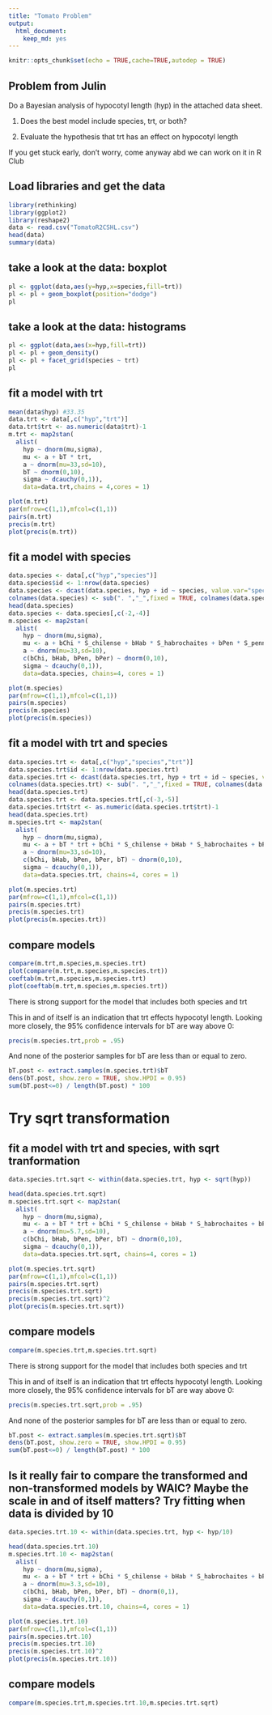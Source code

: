 ```yaml
---
title: "Tomato Problem"
output: 
  html_document: 
    keep_md: yes
---
```


```r
knitr::opts_chunk$set(echo = TRUE,cache=TRUE,autodep = TRUE)
```

## Problem from Julin

Do a Bayesian analysis of hypocotyl length (hyp) in the attached data sheet.


1) Does the best model include species, trt, or both?

2) Evaluate the hypothesis that trt has an effect on hypocotyl length

If you get stuck early, don't worry, come anyway abd we can work on it in R Club

## Load libraries and get the data
```r
library(rethinking)
library(ggplot2)
library(reshape2)
data <- read.csv("TomatoR2CSHL.csv")
head(data)
summary(data)
```

## take a look at the data: boxplot
```r
pl <- ggplot(data,aes(y=hyp,x=species,fill=trt))
pl <- pl + geom_boxplot(position="dodge")
pl 
```

## take a look at the data: histograms
```r
pl <- ggplot(data,aes(x=hyp,fill=trt))
pl <- pl + geom_density()
pl <- pl + facet_grid(species ~ trt)
pl
```

## fit a model with trt
```r
mean(data$hyp) #33.35
data.trt <- data[,c("hyp","trt")]
data.trt$trt <- as.numeric(data$trt)-1
m.trt <- map2stan(
  alist(
    hyp ~ dnorm(mu,sigma),
    mu <- a + bT * trt,
    a ~ dnorm(mu=33,sd=10),
    bT ~ dnorm(0,10),
    sigma ~ dcauchy(0,1)),
    data=data.trt,chains = 4,cores = 1)
```

```r
plot(m.trt)
par(mfrow=c(1,1),mfcol=c(1,1))
pairs(m.trt)
precis(m.trt)
plot(precis(m.trt))
```

## fit a model with species
```r
data.species <- data[,c("hyp","species")]
data.species$id <- 1:nrow(data.species)
data.species <- dcast(data.species, hyp + id ~ species, value.var="species", fun.aggregate = length)
colnames(data.species) <- sub(". ","_",fixed = TRUE, colnames(data.species))
head(data.species)
data.species <- data.species[,c(-2,-4)]
m.species <- map2stan(
  alist(
    hyp ~ dnorm(mu,sigma),
    mu <- a + bChi * S_chilense + bHab * S_habrochaites + bPen * S_pennellii + bPer * S_peruvianum,
    a ~ dnorm(mu=33,sd=10),
    c(bChi, bHab, bPen, bPer) ~ dnorm(0,10),
    sigma ~ dcauchy(0,1)),
    data=data.species, chains=4, cores = 1)
```

```r
plot(m.species)
par(mfrow=c(1,1),mfcol=c(1,1))
pairs(m.species)
precis(m.species)
plot(precis(m.species))
```

## fit a model with trt and species
```r
data.species.trt <- data[,c("hyp","species","trt")]
data.species.trt$id <- 1:nrow(data.species.trt)
data.species.trt <- dcast(data.species.trt, hyp + trt + id ~ species, value.var="species", fun.aggregate = length)
colnames(data.species.trt) <- sub(". ","_",fixed = TRUE, colnames(data.species.trt))
head(data.species.trt)
data.species.trt <- data.species.trt[,c(-3,-5)]
data.species.trt$trt <- as.numeric(data.species.trt$trt)-1
head(data.species.trt)
m.species.trt <- map2stan(
  alist(
    hyp ~ dnorm(mu,sigma),
    mu <- a + bT * trt + bChi * S_chilense + bHab * S_habrochaites + bPen * S_pennellii + bPer * S_peruvianum,
    a ~ dnorm(mu=33,sd=10),
    c(bChi, bHab, bPen, bPer, bT) ~ dnorm(0,10),
    sigma ~ dcauchy(0,1)),
    data=data.species.trt, chains=4, cores = 1)

```

```r
plot(m.species.trt)
par(mfrow=c(1,1),mfcol=c(1,1))
pairs(m.species.trt)
precis(m.species.trt)
plot(precis(m.species.trt))
```

## compare models
```r
compare(m.trt,m.species,m.species.trt)
plot(compare(m.trt,m.species,m.species.trt))
coeftab(m.trt,m.species,m.species.trt)
plot(coeftab(m.trt,m.species,m.species.trt))
```

There is strong support for the model that includes both species and trt

This in and of itself is an indication that trt effects hypocotyl length.  Looking more closely, the 95% confidence intervals for bT are way above 0:
```r
precis(m.species.trt,prob = .95)
```

And none of the posterior samples for bT are less than or equal to zero.
```r
bT.post <- extract.samples(m.species.trt)$bT
dens(bT.post, show.zero = TRUE, show.HPDI = 0.95)
sum(bT.post<=0) / length(bT.post) * 100
```

# Try sqrt transformation


## fit a model with trt and species, with sqrt tranformation
```r
data.species.trt.sqrt <- within(data.species.trt, hyp <- sqrt(hyp))

head(data.species.trt.sqrt)
m.species.trt.sqrt <- map2stan(
  alist(
    hyp ~ dnorm(mu,sigma),
    mu <- a + bT * trt + bChi * S_chilense + bHab * S_habrochaites + bPen * S_pennellii + bPer * S_peruvianum,
    a ~ dnorm(mu=5.7,sd=10),
    c(bChi, bHab, bPen, bPer, bT) ~ dnorm(0,10),
    sigma ~ dcauchy(0,1)),
    data=data.species.trt.sqrt, chains=4, cores = 1)
```

```r
plot(m.species.trt.sqrt)
par(mfrow=c(1,1),mfcol=c(1,1))
pairs(m.species.trt.sqrt)
precis(m.species.trt.sqrt)
precis(m.species.trt.sqrt)^2
plot(precis(m.species.trt.sqrt))
```

## compare models
```r
compare(m.species.trt,m.species.trt.sqrt)
```

There is strong support for the model that includes both species and trt

This in and of itself is an indication that trt effects hypocotyl length.  Looking more closely, the 95% confidence intervals for bT are way above 0:
```r
precis(m.species.trt.sqrt,prob = .95)
```

And none of the posterior samples for bT are less than or equal to zero.
```r
bT.post <- extract.samples(m.species.trt.sqrt)$bT
dens(bT.post, show.zero = TRUE, show.HPDI = 0.95)
sum(bT.post<=0) / length(bT.post) * 100
```

## Is it really fair to compare the transformed and non-transformed models by WAIC?  Maybe the scale in and of itself matters?  Try fitting when data is divided by 10

```r
data.species.trt.10 <- within(data.species.trt, hyp <- hyp/10)

head(data.species.trt.10)
m.species.trt.10 <- map2stan(
  alist(
    hyp ~ dnorm(mu,sigma),
    mu <- a + bT * trt + bChi * S_chilense + bHab * S_habrochaites + bPen * S_pennellii + bPer * S_peruvianum,
    a ~ dnorm(mu=3.3,sd=10),
    c(bChi, bHab, bPen, bPer, bT) ~ dnorm(0,1),
    sigma ~ dcauchy(0,1)),
    data=data.species.trt.10, chains=4, cores = 1)
```

```r
plot(m.species.trt.10)
par(mfrow=c(1,1),mfcol=c(1,1))
pairs(m.species.trt.10)
precis(m.species.trt.10)
precis(m.species.trt.10)^2
plot(precis(m.species.trt.10))
```

## compare models
```r
compare(m.species.trt,m.species.trt.10,m.species.trt.sqrt)
```

